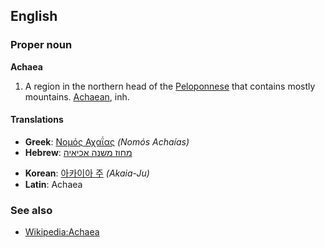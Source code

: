 ==English==

===Proper noun===
'''Achaea'''

# A region in the northern head of the [[Peloponnese]] that contains mostly mountains.  [[Achaean]], inh.

====Translations====
{{top}}<!--languages from A to I go here-->
*'''Greek''': [[Νομός Αχαΐας]] ''(Nomós Achaías)''
*'''Hebrew''': [[מחוז משנה אכיאיה]]
{{mid}}<!--languages from J to Z go here-->
*'''Korean''': [[아카이아 주]] ''(Akaia-Ju)''
*'''Latin''': Achaea
{{bottom}}

===See also===

* [[w:Achaea|Wikipedia:Achaea]]